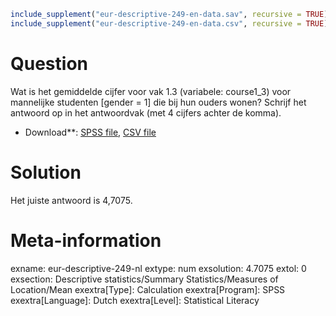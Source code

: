 ```r
include_supplement("eur-descriptive-249-en-data.sav", recursive = TRUE)
include_supplement("eur-descriptive-249-en-data.csv", recursive = TRUE)
```

Question
========
Wat is het gemiddelde cijfer voor vak 1.3 (variabele: course1_3) voor mannelijke studenten [gender = 1] die bij hun ouders wonen? Schrijf het antwoord op in het antwoordvak (met 4 cijfers achter de komma).

* Download**: [SPSS file](eur-descriptive-249-en-data.sav), [CSV file](eur-descriptive-249-en-data.csv)


Solution
========
Het juiste antwoord is 4,7075.

Meta-information
================
exname: eur-descriptive-249-nl
extype: num
exsolution: 4.7075
extol: 0
exsection: Descriptive statistics/Summary Statistics/Measures of Location/Mean
exextra[Type]: Calculation
exextra[Program]: SPSS
exextra[Language]: Dutch
exextra[Level]: Statistical Literacy

